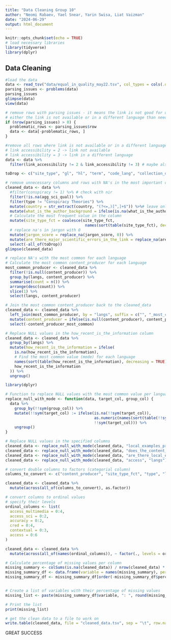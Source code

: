 ---
title: "Data Cleaning Group 10"
author: "Neomi Rabaev, Yael Snear, Yarin Swisa, Liat Vaizman"
date: "2024-06-29"
output: html_document
---

```{r setup, include=FALSE}
knitr::opts_chunk$set(echo = TRUE)
# load necessary libraries
library(tidyverse)
library(dplyr)
```

## Data Cleaning

```{r eval=TRUE}
#load the data
data <- read_tsv("data/equal_in_quality_may22.tsv", col_types = cols(.default = col_guess()))
parsing_issues <- problems(data)
parsing_issues
glimpse(data)
view(data)
```
```{r}
# remove rows with parsing issues - it means the link is not good for us
# either the link is not available or in a different language than neede
if (nrow(parsing_issues) > 0) {
  problematic_rows <- parsing_issues$row
  data <- data[-problematic_rows, ]
}
```


```{r}
#remove all rows where link is not available or in a different language (regardless of the parsing issues)
# link accessibility = 2 -> link not available
# link accessibility = 3 -> link in a different language
data <- data %>%
  filter(link_accessibility != 2 & link_accessibility != 3) # maybe also delete 4?
```


```{r}
toDrop <- c("site_type", "gl", "hl", "term", "code_lang", "collection_date", "link", "domain", "top_level_domain", "coding_completion_date", "does_the_content_reject_or_reinforce_the_disc", "is_malicious_meaning_is_alluded_to_in_the_tex", "do_claims_contradict_accepted_scientific_expl", "are_specific_groups_in_society_pharma_jews_mu", "is_there_reference_to_everyday_life", "langs_country", "lang_short", "lang_uniq", "content_producer_fct", "site_type_collapsed", "if_you_answered_no_to_the_previous_question_y", "what_is_the_author_background", "are_there_major_scientific_errors_in_the_link", "how_accurate_is_the_scientific_content_presen", "are_there_any_scientific_terms_that_lay_peopl", "is_a_scientific_background_high_school_or_abo", "are_the_following_sources_available_in_the_li", "x1_none_of_the_below", "x2_others", "x3_place_to_leave_comments_ask_questions", "x4_graphs", "x5_relevant_multimedia_e_g_video_animation_et", "x6_hyper_links", "x7_numerical_data", "x8_list_of_sources", "x9_citation_or_references_to_relevant_literat", "producer_high_cred", "cons_n_neg", "cons_n_pos", "recency", "conspiracy", "agg_sci_qual")

# remove unnecessary columns and rows with NA's in the most important column
cleaned_data <- data %>%
  #filter(conspiracy != 1) %>% # check with nir 
  filter(!is.na(agg_sci_qual)) %>%
  filter(type != "Conspiracy Theories") %>%
  mutate(country = str_extract(country, "(?<=,)[^,]+$")) %>%# leave only the name of the country
  mutate(what_is_the_author_background = ifelse(is.na(what_is_the_author_background), 1, what_is_the_author_background))%>%
  # Calculate the most frequent value in the column
  mutate(site_type_fct = coalesce(site_type_fct, 
                                   names(sort(table(site_type_fct), decreasing = TRUE))[1])) %>%
  # replace na's in jargon with 0
  mutate(jargon_score = replace_na(jargon_score, 0)) %>%
  mutate(are_there_major_scientific_errors_in_the_link = replace_na(are_there_major_scientific_errors_in_the_link, 0)) %>%
  select(-all_of(toDrop)) 
glimpse(cleaned_data)
```

```{r}
# replace NA's with the most common for each language
# Calculate the most common content_producer for each language
most_common_producer <- cleaned_data %>%
  filter(!is.null(content_producer)) %>%
  group_by(langs, content_producer) %>%
  summarise(count = n()) %>%
  arrange(desc(count)) %>%
  slice(1) %>%
  select(langs, content_producer)

# Join the most common content_producer back to the cleaned_data
cleaned_data <- cleaned_data %>%
  left_join(most_common_producer, by = "langs", suffix = c("", "_most_common")) %>%
  mutate(content_producer = ifelse(is.null(content_producer), content_producer_most_common, content_producer)) %>%
  select(-content_producer_most_common)
```
```{r}
# Replace NULL values in the how_recent_is_the_information column
cleaned_data <- cleaned_data %>%
  group_by(langs) %>%
  mutate(how_recent_is_the_information = ifelse(
    is.na(how_recent_is_the_information),
    # Find the most common value (mode) for each language
    names(sort(table(how_recent_is_the_information), decreasing = TRUE))[1],
    how_recent_is_the_information
  )) %>%
  ungroup()

```




```{r}
library(dplyr)

# Function to replace NULL values with the most common value per language
replace_null_with_mode <- function(data, target_col, group_col) {
  data %>%
    group_by(!!sym(group_col)) %>%
    mutate(!!sym(target_col) := ifelse(is.na(!!sym(target_col)),
                                       as.numeric(names(sort(table(!!sym(target_col)), decreasing = TRUE)[1])),
                                       !!sym(target_col))) %>%
    ungroup()
}

# Replace NULL values in the specified columns
cleaned_data <- replace_null_with_mode(cleaned_data, "local_examples_prop", "langs")
cleaned_data <- replace_null_with_mode(cleaned_data, "does_the_content_present_advantages_and_disad", "langs")
cleaned_data <- replace_null_with_mode(cleaned_data, "are_there_local_examples_in_the_content_e_g_r", "langs")
cleaned_data <- replace_null_with_mode(cleaned_data, "access", "langs")
```


```{r}
# convert double columns to factors (categorial column)
columns_to_convert <- c("content_producer", "site_type_fct", "type", "link_type", "link_accessibility", "jargon_score", "are_there_local_examples_in_the_content_e_g_r", "does_the_content_present_advantages_and_disad")

cleaned_data <- cleaned_data %>%
  mutate(across(all_of(columns_to_convert), as.factor))
```




```{r}
# convert columns to ordinal values
# specify their levels
ordinal_columns <- list(
  access_multimedia = 0:4,
  access_sci = 0:2,
  accuracy = 0:2,
  cred = 0:4,
  contextual = 0:3,
  access = 0:6
)

cleaned_data <- cleaned_data %>%
  mutate(across(all_of(names(ordinal_columns)), ~ factor(., levels = ordinal_columns[[as.character(cur_column())]])))
```


```{r}

# Calculate percentage of missing values per column
missing_summary <- colSums(is.na(cleaned_data)) / nrow(cleaned_data) * 100
missing_summary_df <- data.frame(variable = names(missing_summary), percent_missing = missing_summary)
missing_summary_df <- missing_summary_df[order(-missing_summary_df$percent_missing), ]


# Create a list of variables with their percentage of missing values
missing_list <- paste(missing_summary_df$variable, ": ", round(missing_summary_df$percent_missing, 2), "%", sep = "")

# Print the list
print(missing_list)

```
```{r}
# get the clean data to a file to work on
write.table(cleaned_data, file = "cleaned_data.tsv", sep = "\t", row.names = FALSE, quote = FALSE)
```

GREAT SUCCESS